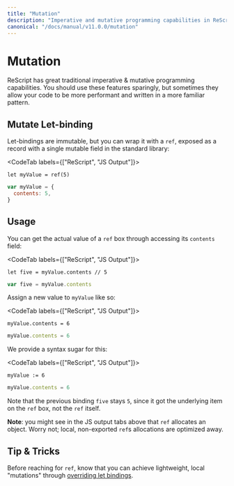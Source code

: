 ```yaml
---
title: "Mutation"
description: "Imperative and mutative programming capabilities in ReScript"
canonical: "/docs/manual/v11.0.0/mutation"
---
```


# Mutation

ReScript has great traditional imperative & mutative programming capabilities. You should use these features sparingly, but sometimes they allow your code to be more performant and written in a more familiar pattern.

## Mutate Let-binding

Let-bindings are immutable, but you can wrap it with a `ref`, exposed as a record with a single mutable field in the standard library:

<CodeTab labels={["ReScript", "JS Output"]}>

```res prelude
let myValue = ref(5)
```

```js
var myValue = {
  contents: 5,
}
```

</CodeTab>

## Usage

You can get the actual value of a `ref` box through accessing its `contents` field:

<CodeTab labels={["ReScript", "JS Output"]}>

```res example
let five = myValue.contents // 5
```

```js
var five = myValue.contents
```

</CodeTab>

Assign a new value to `myValue` like so:

<CodeTab labels={["ReScript", "JS Output"]}>

```res example
myValue.contents = 6
```

```js
myValue.contents = 6
```

</CodeTab>

We provide a syntax sugar for this:

<CodeTab labels={["ReScript", "JS Output"]}>

```res example
myValue := 6
```

```js
myValue.contents = 6
```

</CodeTab>

Note that the previous binding `five` stays `5`, since it got the underlying item on the `ref` box, not the `ref` itself.

**Note**: you might see in the JS output tabs above that `ref` allocates an object. Worry not; local, non-exported `ref`s allocations are optimized away.

## Tip & Tricks

Before reaching for `ref`, know that you can achieve lightweight, local "mutations" through [overriding let bindings](let-binding.md#binding-shadowing).
